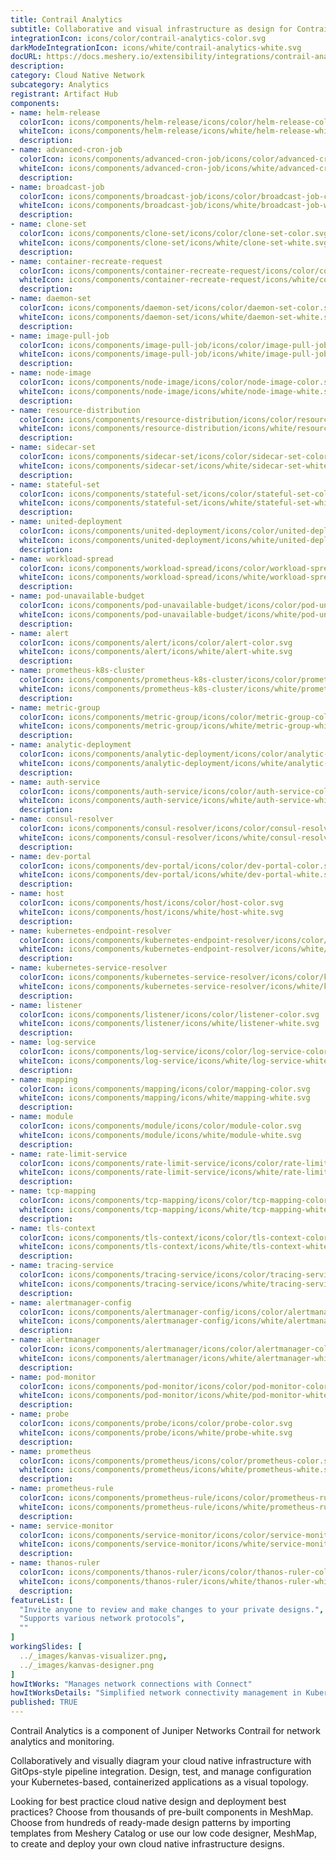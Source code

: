 ```yaml
---
title: Contrail Analytics
subtitle: Collaborative and visual infrastructure as design for Contrail Analytics
integrationIcon: icons/color/contrail-analytics-color.svg
darkModeIntegrationIcon: icons/white/contrail-analytics-white.svg
docURL: https://docs.meshery.io/extensibility/integrations/contrail-analytics
description: 
category: Cloud Native Network
subcategory: Analytics
registrant: Artifact Hub
components: 
- name: helm-release
  colorIcon: icons/components/helm-release/icons/color/helm-release-color.svg
  whiteIcon: icons/components/helm-release/icons/white/helm-release-white.svg
  description: 
- name: advanced-cron-job
  colorIcon: icons/components/advanced-cron-job/icons/color/advanced-cron-job-color.svg
  whiteIcon: icons/components/advanced-cron-job/icons/white/advanced-cron-job-white.svg
  description: 
- name: broadcast-job
  colorIcon: icons/components/broadcast-job/icons/color/broadcast-job-color.svg
  whiteIcon: icons/components/broadcast-job/icons/white/broadcast-job-white.svg
  description: 
- name: clone-set
  colorIcon: icons/components/clone-set/icons/color/clone-set-color.svg
  whiteIcon: icons/components/clone-set/icons/white/clone-set-white.svg
  description: 
- name: container-recreate-request
  colorIcon: icons/components/container-recreate-request/icons/color/container-recreate-request-color.svg
  whiteIcon: icons/components/container-recreate-request/icons/white/container-recreate-request-white.svg
  description: 
- name: daemon-set
  colorIcon: icons/components/daemon-set/icons/color/daemon-set-color.svg
  whiteIcon: icons/components/daemon-set/icons/white/daemon-set-white.svg
  description: 
- name: image-pull-job
  colorIcon: icons/components/image-pull-job/icons/color/image-pull-job-color.svg
  whiteIcon: icons/components/image-pull-job/icons/white/image-pull-job-white.svg
  description: 
- name: node-image
  colorIcon: icons/components/node-image/icons/color/node-image-color.svg
  whiteIcon: icons/components/node-image/icons/white/node-image-white.svg
  description: 
- name: resource-distribution
  colorIcon: icons/components/resource-distribution/icons/color/resource-distribution-color.svg
  whiteIcon: icons/components/resource-distribution/icons/white/resource-distribution-white.svg
  description: 
- name: sidecar-set
  colorIcon: icons/components/sidecar-set/icons/color/sidecar-set-color.svg
  whiteIcon: icons/components/sidecar-set/icons/white/sidecar-set-white.svg
  description: 
- name: stateful-set
  colorIcon: icons/components/stateful-set/icons/color/stateful-set-color.svg
  whiteIcon: icons/components/stateful-set/icons/white/stateful-set-white.svg
  description: 
- name: united-deployment
  colorIcon: icons/components/united-deployment/icons/color/united-deployment-color.svg
  whiteIcon: icons/components/united-deployment/icons/white/united-deployment-white.svg
  description: 
- name: workload-spread
  colorIcon: icons/components/workload-spread/icons/color/workload-spread-color.svg
  whiteIcon: icons/components/workload-spread/icons/white/workload-spread-white.svg
  description: 
- name: pod-unavailable-budget
  colorIcon: icons/components/pod-unavailable-budget/icons/color/pod-unavailable-budget-color.svg
  whiteIcon: icons/components/pod-unavailable-budget/icons/white/pod-unavailable-budget-white.svg
  description: 
- name: alert
  colorIcon: icons/components/alert/icons/color/alert-color.svg
  whiteIcon: icons/components/alert/icons/white/alert-white.svg
  description: 
- name: prometheus-k8s-cluster
  colorIcon: icons/components/prometheus-k8s-cluster/icons/color/prometheus-k8s-cluster-color.svg
  whiteIcon: icons/components/prometheus-k8s-cluster/icons/white/prometheus-k8s-cluster-white.svg
  description: 
- name: metric-group
  colorIcon: icons/components/metric-group/icons/color/metric-group-color.svg
  whiteIcon: icons/components/metric-group/icons/white/metric-group-white.svg
  description: 
- name: analytic-deployment
  colorIcon: icons/components/analytic-deployment/icons/color/analytic-deployment-color.svg
  whiteIcon: icons/components/analytic-deployment/icons/white/analytic-deployment-white.svg
  description: 
- name: auth-service
  colorIcon: icons/components/auth-service/icons/color/auth-service-color.svg
  whiteIcon: icons/components/auth-service/icons/white/auth-service-white.svg
  description: 
- name: consul-resolver
  colorIcon: icons/components/consul-resolver/icons/color/consul-resolver-color.svg
  whiteIcon: icons/components/consul-resolver/icons/white/consul-resolver-white.svg
  description: 
- name: dev-portal
  colorIcon: icons/components/dev-portal/icons/color/dev-portal-color.svg
  whiteIcon: icons/components/dev-portal/icons/white/dev-portal-white.svg
  description: 
- name: host
  colorIcon: icons/components/host/icons/color/host-color.svg
  whiteIcon: icons/components/host/icons/white/host-white.svg
  description: 
- name: kubernetes-endpoint-resolver
  colorIcon: icons/components/kubernetes-endpoint-resolver/icons/color/kubernetes-endpoint-resolver-color.svg
  whiteIcon: icons/components/kubernetes-endpoint-resolver/icons/white/kubernetes-endpoint-resolver-white.svg
  description: 
- name: kubernetes-service-resolver
  colorIcon: icons/components/kubernetes-service-resolver/icons/color/kubernetes-service-resolver-color.svg
  whiteIcon: icons/components/kubernetes-service-resolver/icons/white/kubernetes-service-resolver-white.svg
  description: 
- name: listener
  colorIcon: icons/components/listener/icons/color/listener-color.svg
  whiteIcon: icons/components/listener/icons/white/listener-white.svg
  description: 
- name: log-service
  colorIcon: icons/components/log-service/icons/color/log-service-color.svg
  whiteIcon: icons/components/log-service/icons/white/log-service-white.svg
  description: 
- name: mapping
  colorIcon: icons/components/mapping/icons/color/mapping-color.svg
  whiteIcon: icons/components/mapping/icons/white/mapping-white.svg
  description: 
- name: module
  colorIcon: icons/components/module/icons/color/module-color.svg
  whiteIcon: icons/components/module/icons/white/module-white.svg
  description: 
- name: rate-limit-service
  colorIcon: icons/components/rate-limit-service/icons/color/rate-limit-service-color.svg
  whiteIcon: icons/components/rate-limit-service/icons/white/rate-limit-service-white.svg
  description: 
- name: tcp-mapping
  colorIcon: icons/components/tcp-mapping/icons/color/tcp-mapping-color.svg
  whiteIcon: icons/components/tcp-mapping/icons/white/tcp-mapping-white.svg
  description: 
- name: tls-context
  colorIcon: icons/components/tls-context/icons/color/tls-context-color.svg
  whiteIcon: icons/components/tls-context/icons/white/tls-context-white.svg
  description: 
- name: tracing-service
  colorIcon: icons/components/tracing-service/icons/color/tracing-service-color.svg
  whiteIcon: icons/components/tracing-service/icons/white/tracing-service-white.svg
  description: 
- name: alertmanager-config
  colorIcon: icons/components/alertmanager-config/icons/color/alertmanager-config-color.svg
  whiteIcon: icons/components/alertmanager-config/icons/white/alertmanager-config-white.svg
  description: 
- name: alertmanager
  colorIcon: icons/components/alertmanager/icons/color/alertmanager-color.svg
  whiteIcon: icons/components/alertmanager/icons/white/alertmanager-white.svg
  description: 
- name: pod-monitor
  colorIcon: icons/components/pod-monitor/icons/color/pod-monitor-color.svg
  whiteIcon: icons/components/pod-monitor/icons/white/pod-monitor-white.svg
  description: 
- name: probe
  colorIcon: icons/components/probe/icons/color/probe-color.svg
  whiteIcon: icons/components/probe/icons/white/probe-white.svg
  description: 
- name: prometheus
  colorIcon: icons/components/prometheus/icons/color/prometheus-color.svg
  whiteIcon: icons/components/prometheus/icons/white/prometheus-white.svg
  description: 
- name: prometheus-rule
  colorIcon: icons/components/prometheus-rule/icons/color/prometheus-rule-color.svg
  whiteIcon: icons/components/prometheus-rule/icons/white/prometheus-rule-white.svg
  description: 
- name: service-monitor
  colorIcon: icons/components/service-monitor/icons/color/service-monitor-color.svg
  whiteIcon: icons/components/service-monitor/icons/white/service-monitor-white.svg
  description: 
- name: thanos-ruler
  colorIcon: icons/components/thanos-ruler/icons/color/thanos-ruler-color.svg
  whiteIcon: icons/components/thanos-ruler/icons/white/thanos-ruler-white.svg
  description: 
featureList: [
  "Invite anyone to review and make changes to your private designs.",
  "Supports various network protocols",
  ""
]
workingSlides: [
  ../_images/kanvas-visualizer.png,
  ../_images/kanvas-designer.png
]
howItWorks: "Manages network connections with Connect"
howItWorksDetails: "Simplified network connectivity management in Kubernetes"
published: TRUE
---
```

<p>
Contrail Analytics is a component of Juniper Networks Contrail for network analytics and monitoring.
</p>
<p>
    Collaboratively and visually diagram your cloud native infrastructure with GitOps-style pipeline integration. Design, test, and manage configuration your Kubernetes-based, containerized applications as a visual topology.
</p>
<p>
    Looking for best practice cloud native design and deployment best practices? Choose from thousands of pre-built components in MeshMap. Choose from hundreds of ready-made design patterns by importing templates from Meshery Catalog or use our low code designer, MeshMap, to create and deploy your own cloud native infrastructure designs.
</p>
